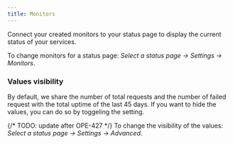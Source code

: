 ```yaml
---
title: Monitors
---
```


Connect your created monitors to your status page to display the current status of your services.

To change monitors for a status page: _Select a status page &rarr; Settings &rarr; Monitors_.

### Values visibility

By default, we share the number of total requests and the number of failed request with the total uptime of the last 45 days. If you want to hide the values, you can do so by toggeling the setting.

{/* TODO: update after OPE-427 */}
To change the visibility of the values: _Select a status page &rarr; Settings &rarr; Advanced_.